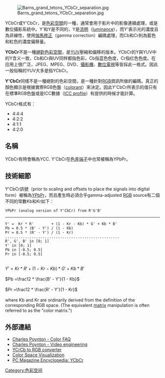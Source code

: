 {{noteTA
|G1=IT;
}}
[[File:Barns_grand_tetons_YCbCr_separation.jpg|thumb]]

YCbCr或Y'CbCr，是[[色彩空間|色彩空間]]的一種，通常會用于影片中的影像連續處理，或是數位攝影系統中。Y'和Y是不同的，Y是[[流明|流明]]（[[luminance|luminance]]），而Y'表示光的濃度且為非線性，使用[[伽玛校正|伽馬修正]]（gamma correction）編碼處理，而Cb和Cr則為藍色和紅色的濃度偏移量。

'''YCbCr'''不是一種[[絕對色彩空間|絕對色彩空間]]，是[[YUV|YUV]]壓縮和偏移的版本。YCbCr的Y與YUV中的Y含义一致，Cb和Cr與UV同样都指色彩，Cb指蓝色色度，Cr指红色色度。在应用上很广泛，JPEG、MPEG、DVD、[[攝影機|攝影機]]、[[數位電視|數位電視]]等皆採此一格式。因此一般俗稱的YUV大多是指YCbCr。

'''Y'CbCr'''同樣不是一種絕對的色彩空間，是一種針對[[RGB|RGB]]資訊所做的編碼。真正的顏色顯示是根據實際RGB色盤（[[colorant|colorant]]）來決定。因此Y'CbCr所表示的值只有在標準RGB色盤或是ICC數據（[[ICC_Profile|ICC profile]]）有提供的時候才能計算。

YCbCr格式有：
*4∶4∶4
*4∶2∶2
*4∶1∶1
*4∶2∶0

== 名稱 ==
YCbCr有時會稱為YCC. Y'CbCr在[[色差端子|色差端子]]中也常被稱為YPbPr。

== 技術細節 ==
Y'CbCr訊號（prior to scaling and offsets to place the signals into digital form）被稱為[[YPbPr|YPbPr]]，而且產生時必須合乎gamma-adjusted [[RGB|RGB]] source有二個不同的常數Kb和Kr如下：

 YPbPr (analog version of Y'CbCr) from R'G'B'
----
 Y' =  Kr * R'        + (1 - Kr - Kb) * G' + Kb * B'
 Pb = 0.5 * (B' - Y') / (1 - Kb)
 Pr = 0.5 * (R' - Y') / (1 - Kr)
 ....................................................
 R', G', B' in [0; 1]
 Y' in [0; 1]
 Pb in [-0.5; 0.5]
 Pr in [-0.5; 0.5]

<br />
<math>Y' =  Kr * R' + (1 - Kr - Kb) * G' + Kb * B' \,</math><br /><br />
<math>Pb =\frac12 * \frac{B' - Y'}{1 - Kb}</math><br /><br />
<math>Pr =\frac12 * \frac{R' - Y'}{1 - Kr}</math><br /><br />

where Kb and Kr are ordinarily derived from the definition of the corresponding RGB space. (The equivalent [[matrix_(mathematics)|matrix]] manipulation is often referred to as the "color matrix.")

== 外部連結 ==
* [http://www.poynton.com/ColorFAQ.html Charles Poynton - Color FAQ] {{Wayback|url=http://www.poynton.com/ColorFAQ.html |date=20110409213505 }}
* [http://www.poynton.com/Poynton-video-eng.html Charles Poynton - Video engineering] {{Wayback|url=http://www.poynton.com/Poynton-video-eng.html |date=20170707001443 }}
* [https://web.archive.org/web/20090111035713/http://www.dvd-replica.com/DVD/colorrgb2.php YCrCb to RGB converter]
* [https://web.archive.org/web/20081207014820/http://www.couleur.org/index.php?page=transformations#YCbCr Color Space Visualization]
* [http://www.pcmag.com/encyclopedia_term/0,2542,t=YCbCr&i=55147,00.asp PC Magazine Encyclopedia: YCbCr] {{Wayback|url=http://www.pcmag.com/encyclopedia_term/0%2C2542%2Ct%3DYCbCr%26i%3D55147%2C00.asp |date=20130308143046 }}

{{色彩空間}}

[[Category:色彩空间|Category:色彩空间]]